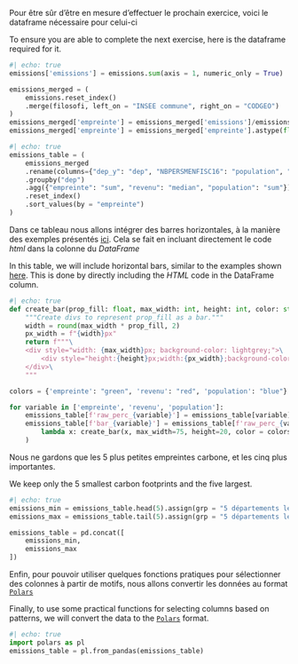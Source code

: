 
::: {.content-visible when-profile="fr"}
Pour être sûr d'être en mesure d'effectuer le prochain exercice, voici le dataframe nécessaire pour celui-ci
:::

::: {.content-visible when-profile="en"}
To ensure you are able to complete the next exercise, here is the dataframe required for it.
:::


```python
#| echo: true
emissions['emissions'] = emissions.sum(axis = 1, numeric_only = True)

emissions_merged = (
    emissions.reset_index()
    .merge(filosofi, left_on = "INSEE commune", right_on = "CODGEO")
)
emissions_merged['empreinte'] = emissions_merged['emissions']/emissions_merged['NBPERSMENFISC16']
emissions_merged['empreinte'] = emissions_merged['empreinte'].astype(float)
``` 

```python
#| echo: true
emissions_table = (
    emissions_merged
    .rename(columns={"dep_y": "dep", "NBPERSMENFISC16": "population", "MED16": "revenu"})
    .groupby("dep")
    .agg({"empreinte": "sum", "revenu": "median", "population": "sum"}) #pas vraiment le revenu médian
    .reset_index()
    .sort_values(by = "empreinte")
)
```

::: {.content-visible when-profile="fr"}
Dans ce tableau nous allons intégrer des barres horizontales, à la manière des exemples présentés [ici](https://posit-dev.github.io/great-tables/examples/). Cela se fait en incluant directement le code _html_ dans la colonne du _DataFrame_
:::

::: {.content-visible when-profile="en"}
In this table, we will include horizontal bars, similar to the examples shown [here](https://posit-dev.github.io/great-tables/examples/). This is done by directly including the _HTML_ code in the DataFrame column.
:::



```python
#| echo: true
def create_bar(prop_fill: float, max_width: int, height: int, color: str = "green") -> str:
    """Create divs to represent prop_fill as a bar."""
    width = round(max_width * prop_fill, 2)
    px_width = f"{width}px"
    return f"""\
    <div style="width: {max_width}px; background-color: lightgrey;">\
        <div style="height:{height}px;width:{px_width};background-color:{color};"></div>\
    </div>\
    """

colors = {'empreinte': "green", 'revenu': "red", 'population': "blue"}

for variable in ['empreinte', 'revenu', 'population']:
    emissions_table[f'raw_perc_{variable}'] = emissions_table[variable]/emissions_table[variable].max()
    emissions_table[f'bar_{variable}'] = emissions_table[f'raw_perc_{variable}'].map(
        lambda x: create_bar(x, max_width=75, height=20, color = colors[variable])
    )
```

::: {.content-visible when-profile="fr"}
Nous ne gardons que les 5 plus petites empreintes carbone, et les cinq plus importantes.
:::

::: {.content-visible when-profile="en"}
We keep only the 5 smallest carbon footprints and the five largest.
:::


```python
#| echo: true
emissions_min = emissions_table.head(5).assign(grp = "5 départements les moins pollueurs").reset_index(drop=True)
emissions_max = emissions_table.tail(5).assign(grp = "5 départements les plus pollueurs").reset_index(drop=True)

emissions_table = pd.concat([
    emissions_min,
    emissions_max
])
```

::: {.content-visible when-profile="fr"}
Enfin, pour pouvoir utiliser quelques fonctions pratiques pour sélectionner des colonnes à partir de motifs, nous allons convertir les données au format [`Polars`](https://pola.rs/)
:::

::: {.content-visible when-profile="en"}
Finally, to use some practical functions for selecting columns based on patterns, we will convert the data to the [`Polars`](https://pola.rs/) format.
:::


```python
#| echo: true
import polars as pl
emissions_table = pl.from_pandas(emissions_table)
```